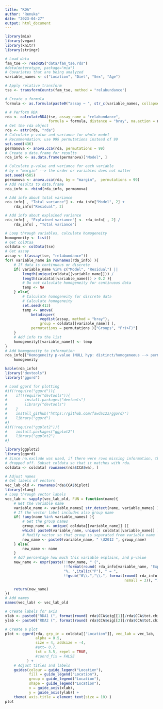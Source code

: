 ```yaml
---
title: "RDA"
author: "Renuka"
date: "2023-04-27"
output: html_document
---
```


```r
library(mia)
library(vegan)
library(knitr)
library(stringr)

# Load data
fam_tse <- readRDS("data/fam_tse.rds")
#data(enterotype, package="mia")
# Covariates that are being analyzed
variable_names <- c("Location", "Diet", "Sex", "Age")

# Apply relative transform
tse <- transformCounts(fam_tse, method = "relabundance")

# Create a formula
formula <- as.formula(paste0("assay ~ ", str_c(variable_names, collapse = " + ")) )

# # Perform RDA
rda <- calculateRDA(tse, assay_name = "relabundance",
                    formula = formula, distance = "bray", na.action = na.exclude)
# Get the rda object
rda <- attr(rda, "rda")
# Calculate p-value and variance for whole model
# Recommendation: use 999 permutations instead of 99
set.seed(436)
permanova <- anova.cca(rda, permutations = 99)
# Create a data.frame for results
rda_info <- as.data.frame(permanova)["Model", ]

# Calculate p-value and variance for each variable
# by = "margin" --> the order or variables does not matter
set.seed(4585)
permanova <- anova.cca(rda, by = "margin",  permutations = 99)
# Add results to data.frame
rda_info <- rbind(rda_info, permanova)

# Add info about total variance
rda_info[ , "Total variance"] <- rda_info["Model", 2] +
    rda_info["Residual", 2]

# Add info about explained variance
rda_info[ , "Explained variance"] <- rda_info[ , 2] / 
    rda_info[ , "Total variance"]

# Loop through variables, calculate homogeneity
homogeneity <- list()
# Get colDtaa
coldata <- colData(tse)
# Get assay
assay <- t(assay(tse, "relabundance"))
for( variable_name in rownames(rda_info) ){
    # If data is continuous or discrete
    if( variable_name %in% c("Model", "Residual") ||
        length(unique(coldata[[variable_name]])) /
        length(coldata[[variable_name]]) > 0.2 ){
        # Do not calculate homogeneity for continuous data
        temp <- NA
    } else{
        # Calculate homogeneity for discrete data
        # Calculate homogeneity
        set.seed(413)
        temp <- anova(
            betadisper( 
                vegdist(assay, method = "bray"),
                group = coldata[[variable_name]] ),
            permutations = permutations )["Groups", "Pr(>F)"]
    }
    # Add info to the list
    homogeneity[[variable_name]] <- temp
}
# Add homogeneity to information
rda_info[["Homogeneity p-value (NULL hyp: distinct/homogeneous --> permanova suitable)"]] <-
    homogeneity

kable(rda_info)
library("devtools")
library("ggord")

# Load ggord for plotting
#if(!require("ggord")){
#    if(!require("devtools")){
#        install.packages("devtools")
#        library("devtools")
#    }
#    install_github("https://github.com/fawda123/ggord/")
#    library("ggord")
#}
#if(!require("ggplot2")){
#    install.packages("ggplot2")
#    library("ggplot2")
#}

library(ggplot2)
library(ggord)
# Since na.exclude was used, if there were rows missing information, they were 
# dropped off. Subset coldata so that it matches with rda.
coldata <- coldata[ rownames(rda$CCA$wa), ]

# Adjust names
# Get labels of vectors
vec_lab_old <- rownames(rda$CCA$biplot)
library(rlang)
# Loop through vector labels
vec_lab <- sapply(vec_lab_old, FUN = function(name){
    # Get the variable name
    variable_name <- variable_names[ str_detect(name, variable_names) ]
    # If the vector label includes also group name
    if( !any(name %in% variable_names) ){
        # Get the group names
        group_name <- unique( coldata[[variable_name]] )[ 
        which( paste0(variable_name, unique( coldata[[variable_name]] )) == name ) ]
        # Modify vector so that group is separated from variable name
        new_name <- paste0(variable_name, " \U2012 ", group_name)
    } else{
        new_name <- name
    }
    # Add percentage how much this variable explains, and p-value
    new_name <- expr(paste(!!new_name, " (", 
                           !!format(round( rda_info[variable_name, "Explained variance"]*100, 1), nsmall = 1), 
                           "%, ",italic("P"), " = ", 
                           !!gsub("0\\.","\\.", format(round( rda_info[variable_name, "Pr(>F)"], 3), 
                                                       nsmall = 3)), ")"))

    return(new_name)
})
# Add names
names(vec_lab) <- vec_lab_old

# Create labels for axis
xlab <- paste0("RDA1 (", format(round( rda$CCA$eig[[1]]/rda$CCA$tot.chi*100, 1), nsmall = 1 ), "%)")
ylab <- paste0("RDA2 (", format(round( rda$CCA$eig[[2]]/rda$CCA$tot.chi*100, 1), nsmall = 1 ), "%)")

# Create a plot        
plot <- ggord(rda, grp_in = coldata[["Location"]], vec_lab = vec_lab,
              alpha = 0.5,
              size = 4, addsize = -4,
              #ext= 0.7, 
              txt = 3.5, repel = TRUE, 
              #coord_fix = FALSE
          ) + 
    # Adjust titles and labels
    guides(colour = guide_legend("Location"),
           fill = guide_legend("Location"),
           group = guide_legend("Location"),
           shape = guide_legend("Location"),
           x = guide_axis(xlab),
           y = guide_axis(ylab)) +
    theme( axis.title = element_text(size = 10) )
plot
```

